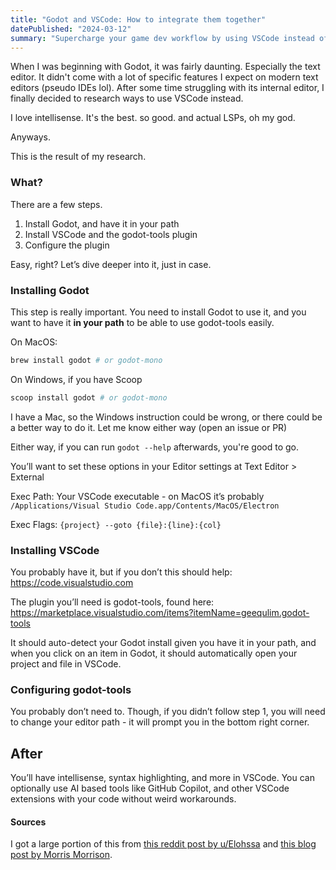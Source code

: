 ```yaml
---
title: "Godot and VSCode: How to integrate them together"
datePublished: "2024-03-12"
summary: "Supercharge your game dev workflow by using VSCode instead of Godot's text editor"
---
```


When I was beginning with Godot, it was fairly daunting. Especially the text editor. 
It didn't come with a lot of specific features I expect on modern text editors (pseudo IDEs lol). 
After some time struggling with its internal editor, I finally decided to research ways to use VSCode instead.

I love intellisense. It's the best. so good. and actual LSPs, oh my god.

Anyways.

This is the result of my research.

### What?
There are a few steps.
1. Install Godot, and have it in your path
2. Install VSCode and the godot-tools plugin
3. Configure the plugin

Easy, right? Let’s dive deeper into it, just in case.

### Installing Godot
This step is really important. You need to install Godot to use it, and you want to have it **in your path** to be able to use godot-tools easily.

On MacOS:

```sh
brew install godot # or godot-mono
```

On Windows, if you have Scoop

```sh
scoop install godot # or godot-mono
```

I have a Mac, so the Windows instruction could be wrong, or there could be a better way to do it. Let me know either way (open an issue or PR)

Either way, if you can run `godot --help` afterwards, you're good to go.

You’ll want to set these options in your Editor settings at
Text Editor > External

Exec Path: Your VSCode executable - on MacOS it’s probably `/Applications/Visual Studio Code.app/Contents/MacOS/Electron`

Exec Flags: `{project} --goto {file}:{line}:{col}`


### Installing VSCode
You probably have it, but if you don’t this should help: https://code.visualstudio.com

The plugin you’ll need is godot-tools, found here: https://marketplace.visualstudio.com/items?itemName=geequlim.godot-tools

It should auto-detect your Godot install given you have it in your path, and when you click on an item in Godot, it should automatically open your project and file in VSCode.

### Configuring godot-tools
You probably don’t need to. Though, if you didn’t follow step 1, you will need to change your editor path - it will prompt you in the bottom right corner.

## After
You’ll have intellisense, syntax highlighting, and more in VSCode. You can optionally use AI based tools like GitHub Copilot, and other VSCode extensions with your code without weird workarounds.

#### Sources
I got a large portion of this from [this reddit post by u/Elohssa](https://www.reddit.com/r/godot/comments/16ve6y3/how_to_get_vscode_working_nicely_with_godot_and/) and [this blog post by Morris Morrison](https://morrismorrison.blog/enhancing-your-workflow-setting-up-visual-studio-code-with-godot-and-net).
